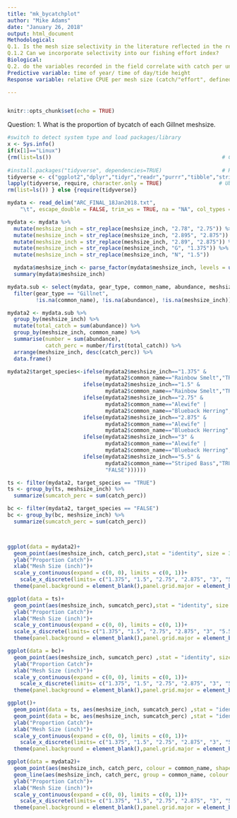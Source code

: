 ```yaml
---
title: "mk_bycatchplot"
author: "Mike Adams"
date: "January 26, 2018"
output: html_document
Methodological:
Q.1. Is the mesh size selectivity in the literature reflected in the results this summer?
Q.1.2 Can we incorporate selectivity into our fishing effort index?
Biological:
Q.2. do the variables recorded in the field correlate with catch per unit effort in a pattern supported by lit? (aka tidal height range or time of year) 
Predictive variable: time of year/ time of day/tide height
Response variable: relative CPUE per mesh size (catch/"effort", defined as gillnet set time)

---
```

```r

```

```r
knitr::opts_chunk$set(echo = TRUE)
```
Question:
1. What is the proportion of bycatch of each Gillnet meshsize.
```r
#switch to detect system type and load packages/library
x <- Sys.info()
if(x[1]=="Linux")
{rm(list=ls())                                                      # Clears R workspace
   
#install.packages("tidyverse", dependencies=TRUE)                   # Run once, then comment
tidyverse <- c("ggplot2","dplyr","tidyr","readr","purrr","tibble","stringr") # Ubuntu tidyverse work around
lapply(tidyverse, require, character.only = TRUE)                  # Ubuntu tidyverse work around
rm(list=ls()) } else {require(tidyverse)}

```


```r
mydata <- read_delim("ARC_FINAL_18Jan2018.txt", 
    "\t", escape_double = FALSE, trim_ws = TRUE, na = "NA", col_types = cols(meshsize_inch = col_character(), lowtide2_min = col_character()))

```

```r
mydata <- mydata %>% 
  mutate(meshsize_inch = str_replace(meshsize_inch, "2.78", "2.75")) %>%
  mutate(meshsize_inch = str_replace(meshsize_inch, "2.895", "2.875")) %>%
  mutate(meshsize_inch = str_replace(meshsize_inch, "2.89", "2.875")) %>%
  mutate(meshsize_inch = str_replace(meshsize_inch, "G", "1.375")) %>%
  mutate(meshsize_inch = str_replace(meshsize_inch, "N", "1.5"))

  mydata$meshsize_inch <- parse_factor(mydata$meshsize_inch, levels = unique(mydata$meshsize_inch))
  summary(mydata$meshsize_inch)
```

```r

mydata.sub <- select(mydata, gear_type, common_name, abundance, meshsize_inch) %>% 
  filter(gear_type == "Gillnet", 
         !is.na(common_name), !is.na(abundance), !is.na(meshsize_inch))

mydata2 <- mydata.sub %>% 
  group_by(meshsize_inch) %>% 
  mutate(total_catch = sum(abundance)) %>%
  group_by(meshsize_inch, common_name) %>%
  summarise(number = sum(abundance), 
            catch_perc = number/first(total_catch)) %>%
  arrange(meshsize_inch, desc(catch_perc)) %>% 
  data.frame()

```

```r
mydata2$target_species<-ifelse(mydata2$meshsize_inch=="1.375" & 
                               mydata2$common_name=="Rainbow Smelt","TRUE",
                        ifelse(mydata2$meshsize_inch=="1.5" & 
                               mydata2$common_name=="Rainbow Smelt","TRUE",
                        ifelse(mydata2$meshsize_inch=="2.75" & 
                               mydata2$common_name=="Alewife" |
                               mydata2$common_name=="Blueback Herring","TRUE",
                        ifelse(mydata2$meshsize_inch=="2.875" & 
                               mydata2$common_name=="Alewife" |
                               mydata2$common_name=="Blueback Herring","TRUE", 
                        ifelse(mydata2$meshsize_inch=="3" & 
                               mydata2$common_name=="Alewife" |
                               mydata2$common_name=="Blueback Herring","TRUE",
                        ifelse(mydata2$meshsize_inch=="5.5" & 
                               mydata2$common_name=="Striped Bass","TRUE",       
                               "FALSE"))))))
```

```r
ts <- filter(mydata2, target_species == "TRUE")
ts <- group_by(ts, meshsize_inch) %>%
  summarize(sumcatch_perc = sum(catch_perc))

bc <- filter(mydata2, target_species == "FALSE")
bc <- group_by(bc, meshsize_inch) %>%
  summarize(sumcatch_perc = sum(catch_perc))




```


```r

ggplot(data = mydata2)+
  geom_point(aes(meshsize_inch, catch_perc),stat = "identity", size = 3)+
  ylab("Proportion Catch")+
  xlab("Mesh Size (inch)")+
  scale_y_continuous(expand = c(0, 0), limits = c(0, 1))+
    scale_x_discrete(limits= c("1.375", "1.5", "2.75", "2.875", "3", "5.5"))+
  theme(panel.background = element_blank(),panel.grid.major = element_blank(), panel.grid.minor = element_blank(),axis.line = element_line(colour = "black"))

ggplot(data = ts)+
  geom_point(aes(meshsize_inch, sumcatch_perc),stat = "identity", size = 3)+
  ylab("Proportion Catch")+
  xlab("Mesh Size (inch)")+
  scale_y_continuous(expand = c(0, 0), limits = c(0, 1))+
  scale_x_discrete(limits= c("1.375", "1.5", "2.75", "2.875", "3", "5.5"))+
  theme(panel.background = element_blank(),panel.grid.major = element_blank(), panel.grid.minor = element_blank(),axis.line = element_line(colour = "black"))

ggplot(data = bc)+
  geom_point(aes(meshsize_inch, sumcatch_perc) ,stat = "identity", size = 3)+
  ylab("Proportion Catch")+
  xlab("Mesh Size (inch)")+
  scale_y_continuous(expand = c(0, 0), limits = c(0, 1))+
    scale_x_discrete(limits= c("1.375", "1.5", "2.75", "2.875", "3", "5.5"))+
  theme(panel.background = element_blank(),panel.grid.major = element_blank(), panel.grid.minor = element_blank(),axis.line = element_line(colour = "black"))

ggplot()+
  geom_point(data = ts, aes(meshsize_inch, sumcatch_perc) ,stat = "identity", shape = 15, size = 3)+
  geom_point(data = bc, aes(meshsize_inch, sumcatch_perc) ,stat = "identity", shape = 16, size = 3)+
  ylab("Proportion Catch")+
  xlab("Mesh Size (inch)")+
  scale_y_continuous(expand = c(0, 0), limits = c(0, 1))+
    scale_x_discrete(limits= c("1.375", "1.5", "2.75", "2.875", "3", "5.5"))+
  theme(panel.background = element_blank(),panel.grid.major = element_blank(), panel.grid.minor = element_blank(),axis.line = element_line(colour = "black"))

ggplot(data = mydata2)+
  geom_point(aes(meshsize_inch, catch_perc, colour = common_name, shape = target_species), size = 3)+
  geom_line(aes(meshsize_inch, catch_perc, group = common_name, colour = common_name), size = 1)+
  ylab("Proportion Catch")+
  xlab("Mesh Size (inch)")+
  scale_y_continuous(expand = c(0, 0), limits = c(0, 1))+
    scale_x_discrete(limits= c("1.375", "1.5", "2.75", "2.875", "3", "5.5"))+
  theme(panel.background = element_blank(),panel.grid.major = element_blank(), panel.grid.minor = element_blank(),axis.line = element_line(colour = "black"))


```

